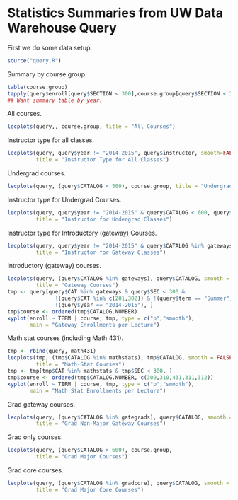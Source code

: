 Statistics Summaries from UW Data Warehouse Query
========================================================

First we do some data setup.
```r
source("query.R")
```
Summary by course group.
```r
table(course.group)
tapply(query$enroll[query$SECTION < 300],course.group[query$SECTION < 300], sum)
## Want summary table by year.
```
All courses.
```r
lecplots(query,, course.group, title = "All Courses")
```
Instructor type for all classes.
```r
lecplots(query, query$year != "2014-2015", query$instructor, smooth=FALSE,
         title = "Instructor Type for All Classes")
```
Undergrad courses.
```r
lecplots(query, (query$CATALOG < 500), course.group, title = "Undergrad Courses")
```
Instructor type for Undergrad Courses.
```r
lecplots(query, query$year != "2014-2015" & query$CATALOG < 600, query$instructor, smooth=FALSE,
         title = "Instructor for Undergrad Classes")
```
Instructor type for Introductory (gateway) Courses.
```r
lecplots(query, query$year != "2014-2015" & query$CATALOG %in% gateways, query$instructor, smooth=FALSE,
         title = "Instructor for Gateway Classes")
```
Introductory (gateway) courses.
```r
lecplots(query, (query$CATALOG %in% gateways), query$CATALOG, smooth = FALSE,
         title = "Gateway Courses")
tmp <- query[query$CAT %in% gateways & query$SEC < 300 &
               !(query$CAT %in% c(201,302)) & !(query$term == "Summer") &
               !(query$year == "2014-2015"), ]
tmp$course <- ordered(tmp$CATALOG.NUMBER)
xyplot(enroll ~ TERM | course, tmp, type = c("p","smooth"),
       main = "Gateway Enrollments per Lecture")
```
Math stat courses (including Math 431).
```r
tmp <- rbind(query, math431)
lecplots(tmp, (tmp$CATALOG %in% mathstats), tmp$CATALOG, smooth = FALSE,
         title = "Math-Stat Courses")
tmp <- tmp[tmp$CAT %in% mathstats & tmp$SEC < 300, ]
tmp$course <- ordered(tmp$CATALOG.NUMBER, c(309,310,431,311,312))
xyplot(enroll ~ TERM | course, tmp, type = c("p","smooth"),
       main = "Math Stat Enrollments per Lecture")
```
Grad gateway courses.
```r
lecplots(query, (query$CATALOG %in% gategrads), query$CATALOG, smooth = FALSE,
         title = "Grad Non-Major Gateway Courses")
```
Grad only courses.
```r
lecplots(query, (query$CATALOG > 600), course.group,
         title = "Grad Major Courses")
```
Grad core courses.
```r
lecplots(query, (query$CATALOG %in% gradcore), query$CATALOG, smooth = FALSE,
         title = "Grad Major Core Courses")
```
